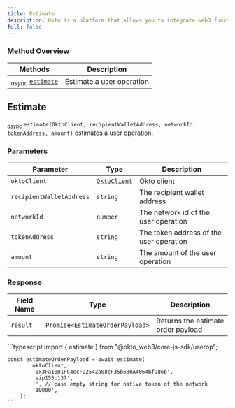 ```yaml
---
title: Estimate
description: Okto is a platform that allows you to integrate web3 functionality into your app without building things from scratch.
full: false
---
```




### Method Overview

| Methods                                                                         | Description                          |                 
|---------------------------------------------------------------------------------|--------------------------------------|
| <sub><i>async</i></sub> [`estimate`](#estimate) | Estimate a user operation |

<div className="method-box">

## Estimate

<sub><i>async</i></sub> `estimate(OktoClient, recipientWalletAddress, networkId, tokenAddress, amount)` estimates a user operation.

### Parameters

| Parameter   | Type                        | Description                            | 
|-------------|-----------------------------|----------------------------------------|
| `oktoClient` | [`OktoClient`](/docs/typescript-sdk/technical-reference#models) | Okto client |
| `recipientWalletAddress` | `string` | The recipient wallet address |
| `networkId` | `number` | The network id of the user operation |
| `tokenAddress` | `string` | The token address of the user operation |
| `amount` | `string` | The amount of the user operation |

### Response

<Callout title="Success Response">

| Field Name | Type                  | Description                                   | 
|------------|-----------------------|-----------------------------------------------|
| `result`   | [`Promise<EstimateOrderPayload>`](/docs/typescript-sdk/technical-reference#models) | Returns the estimate order payload | 

</Callout>


<Accordions>
<Accordion title="Example">
<Tabs items={['Typescript']}>
  <Tab value="Typescript">
    ```typescript
    import { estimate } from "@okto_web3/core-js-sdk/userop";

    const estimateOrderPayload = await estimate(
            oktoClient,
            '0x3Fa18D1FC4ecFD2542a08cF35b680A4064bf986b',
            'eip155:137',
            '', // pass empty string for native token of the network
            '10000',
        );
    ```
  </Tab>
</Tabs>
</Accordion>
</Accordions>

</div>
